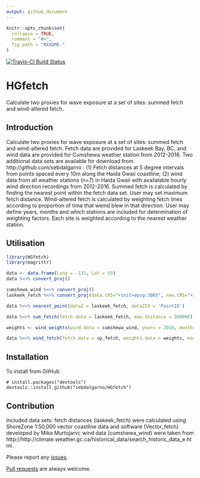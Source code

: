 ```yaml
---
output: github_document
---
```


<!-- README.md is generated from README.Rmd. Please edit that file -->

```r
knitr::opts_chunk$set(
  collapse = TRUE,
  comment = "#>",
  fig.path = "README-"
)
```

[![Travis-CI Build Status](https://travis-ci.org/sebdalgarno/HGfetch.svg?branch=master)](https://travis-ci.org/sebdalgarno/HGfetch)

# HGfetch

Calculate two proxies for wave exposure at a set of sites: summed fetch and wind-altered fetch.

## Introduction

Calculate two proxies for wave exposure at a set of sites: summed fetch and wind-altered fetch. 
Fetch data are provided for Laskeek Bay, BC, and wind data are provided for Cumshewa weather station from 2012-2016.
Two additional data sets are available for download from http://github.com/sebdalgarno : (1) Fetch distances at 5 degree intervals from points spaced every 10m along the Haida Gwaii coastline; (2) wind data from all weather stations (n=7) in Haida Gwaii with availalable hourly wind direction recordings from 2012-2016. 
Summed fetch is calculated by finding the nearest point within the fetch data set. 
User may set maximum fetch distance. 
Wind-altered fetch is calculated by weighting fetch lines according to proportion of time that weind blew in that direction. User may define years, months and which stations are included for determination of weighting factors. 
Each site is weighted according to the nearest weather station.

## Utilisation

```r
library(HGfetch)
library(magrittr)

data <- data.frame(Long = -131, Lat = 53)
data %<>% convert_proj()

cumshewa_wind %<>% convert_proj()
laskeek_fetch %<>% convert_proj(data.CRS="+init=epsg:3005", new.CRS="+init=epsg:3005")

data %<>% nearest_point(data2 = laskeek_fetch, data2ID = 'PointID')

data %<>% sum_fetch(fetch.data = laskeek_fetch, max.distance = 200000)

weights <- wind_weights(wind.data = cumshewa_wind, years = 2016, months = 4:8)

data %<>% wind_fetch(fetch.data = sp_fetch, weights.data = weights, max.distance = 200000)
```

## Installation

To install from GitHub
```
# install.packages("devtools")
devtools::install_github("sebdalgarno/HGfetch")
```

## Contribution

Included data sets: fetch distances (laskeek_fetch) were calculated using ShoreZone 1:50,000 vector coastline data and software (Vector_fetch) developed by Mika Murtojarvi; wind data (cumshewa_wind) were taken from http://http://climate.weather.gc.ca/historical_data/search_historic_data_e.html.

Please report any [issues](https://github.com/sebdalgarno/HGfetch/issues).

[Pull requests](https://github.com/sebdalgarno/HGfetch/pulls) are always welcome.

